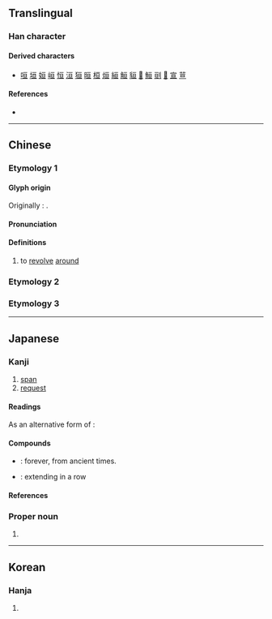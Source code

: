 {{also|亙}}
{{character info}}
==Translingual==
{{stroke order|strokes=6}}

===Han character===
{{Han char|rn=7|rad=二|as=04|sn=6|four=10106|canj=MAM|ids=⿱一旦,⿱𣄼一}}

====Derived characters====
* [[咺]] [[垣]] [[姮]] [[峘]] [[恒]] [[洹]] [[狟]] [[晅]] [[桓]] [[烜]] [[絙]] [[䚙]] [[貆]] [[𧻚]] [[䱎]] [[刯]] [[𠡚]] [[宣]] [[荁]]

====References====
* {{Han ref|kx=0087.040|dkj=00262|dj=0183.100|hdz=10017.160|uh=4E98|ud=20120}}

----

==Chinese==

===Etymology 1===
{{zh-forms|alt=𠄢}}

====Glyph origin====
{{Han etyl}}
Originally {{zh-l|𠄢}}: {{Han compound|二|囘|ls=ic}}.

====Pronunciation====
{{zh-pron
|m=xuān
|oc=y
|cat=
}}

====Definitions====
{{zh-hanzi}}

# to [[revolve]] [[around]]

===Etymology 2===
{{zh-see|亙}}

===Etymology 3===
{{zh-see|桓|v}}

----

==Japanese==

===Kanji===
{{ja-kanji|grade=n|rs=二04}}

# [[span]]
# [[request]]

====Readings====
{{ja-readings
|goon=せん, がん<ぐわん
|kanon=せん, かん<くわん
|kun=もと-める
|nanori=せん, のぶ
}}

As an alternative form of {{m|ja|亙}}:
{{ja-readings
|goon=こう
|kanon=こう
|kun=わた-る
|nanori=とおる, わたり, ひろし
}}

====Compounds====
* {{ja-r|亘古|こうこ}}: forever, from ancient times.
* {{ja-r|連亘|れんこう}}: extending in a row

====References====
{{ja-kref
|jis=4F4B
|ku=4743
|shift=986a
|euc=
|freq=1728
|nelson=30
|newnelson=79
|halpern=1939
|kld=1232
|heisig=32
|tuttle=4c2.4
}}

===Proper noun===
{{ja-pos|proper|わたる}}

# {{given name|ja|male|sort=わたる}}

----

==Korean==

===Hanja===
{{ko-hanja|hangeul=[[선]], [[환]]|rv=seon, hwan|mr=sŏn, hwan}}

# {{rfdef|ko|sort=二04}}